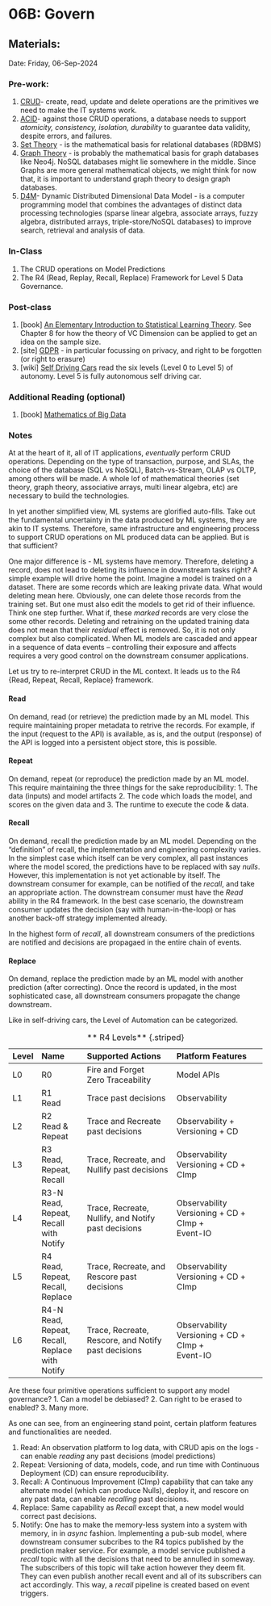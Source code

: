 # 06B: Govern {.unnumbered}

## Materials:
Date: Friday, 06-Sep-2024

### Pre-work:
1. [CRUD](https://en.wikipedia.org/wiki/Create,_read,_update_and_delete)- create, read, update and delete operations are the primitives we need to make the IT systems work. 
2. [ACID](https://en.wikipedia.org/wiki/ACID)- against those CRUD operations, a database needs to support _atomicity, consistency, isolation, durability_  to guarantee data validity, despite errors, and failures.
3. [Set Theory](https://en.wikipedia.org/wiki/Set_theory) - is the mathematical basis for relational databases (RDBMS)
4. [Graph Theory](https://en.wikipedia.org/wiki/Graph_theory) - is probably the mathematical basis for graph databases like Neo4j. NoSQL databases might lie somewhere in the middle. Since Graphs are more general mathematical objects, we might think for now that, it is important to understand graph theory to design graph databases.
5. [D4M](https://d4m.mit.edu/d4m-dynamic-distributed-dimensional-data-model#:~:text=D4M%20is%20a%20breakthrough%20in,database%20and%20computation%20system%20that)- Dynamic Distributed Dimensional Data Model - is a computer programming model that combines the advantages of distinct data processing technologies (sparse linear algebra, associate arrays, fuzzy algebra, distributed arrays, triple-store/NoSQL databases) to improve search, retrieval and analysis of data.

### In-Class
1. The CRUD operations on Model Predictions
2. The R4 (Read, Replay, Recall, Replace) Framework for Level 5 Data Governance.

### Post-class
1. \[book\] [An Elementary Introduction to Statistical Learning Theory](https://onlinelibrary.wiley.com/doi/book/10.1002/9781118023471). See Chapter 8 for how the theory of VC Dimension can be applied to get an idea on the sample size.
2. \[site\] [GDPR](https://gdpr-info.eu) - in particular focussing on privacy, and right to be forgotten (or right to erasure)
3. \[wiki\] [Self Driving Cars](https://en.wikipedia.org/wiki/Self-driving_car) read the six levels (Level 0 to Level 5) of autonomy. Level 5 is fully autonomous self driving car.


### Additional Reading (optional)
1. \[book\] [Mathematics of Big Data](https://mitpress.mit.edu/9780262038393/mathematics-of-big-data/)


### Notes
At at the heart of it, all of IT applications, _eventually_ perform CRUD operations. Depending on the type of transaction, purpose, and SLAs, the choice of the database (SQL vs NoSQL), Batch-vs-Stream, OLAP vs OLTP, among others will be made. A whole lof of mathematical theories (set theory, graph theory, associative arrays, multi linear algebra, etc) are necessary to build the technologies. 

In yet another simplified view, ML systems are glorified auto-fills. Take out the fundamental uncertainty in the data produced by ML systems, they are akin to IT systems. Therefore, same infrastructure and engineering process to support CRUD operations on ML produced data can be applied. But is that sufficient?

One major difference is - ML systems have memory. Therefore, deleting a record, does not lead to deleting its influence in downstream tasks right? A simple example will drive home the point. Imagine a model is trained on a dataset. There are some records which are leaking private data. What would deleting mean here. Obviously, one can delete those records from the training set. But one must also edit the models to get rid of their influence. Think one step further. What if, these _marked_ records are very close the some other records. Deleting and retraining on the updated training data does not mean that their _residual_ effect is removed. So, it is not only complex but also complicated. When ML models are cascaded and appear in a sequence of data events -- controlling their exposure and affects requires a very good control on the downstream consumer applications.

Let us try to re-interpret CRUD in the ML context. It leads us to the  R4 \{Read, Repeat, Recall, Replace\} framework.

#### Read
On demand, read (or retrieve) the prediction made by an ML model. This require maintaining proper metadata to retrive the records. For example, if the input (request to the API) is available, as is, and the output (response) of the API is logged into a persistent object store, this is possible.

#### Repeat
On demand, repeat (or reproduce) the prediction made by an ML model. This require maintaining the three things for the sake reproducibility: 1. The data (inputs)  and model artifacts  2. The code which loads the model, and scores on the given data and 3. The runtime to execute the code & data.

#### Recall
On demand, recall the prediction made by an ML model. Depending on the "definition" of recall, the implementation and engineering complexity varies. In the simplest case which itself can be very complex, all past instances where the model scored, the predictions have to be replaced with say _nulls_. However, this implementation is not yet actionable by itself. The downstream consumer for example, can be notified of the _recall_, and take an appropriate action. The downstream consumer must have the _Read_ ability in the R4 framework. In the best case scenario, the downstream consumer updates the decision (say with human-in-the-loop) or has another back-off strategy implemented already.

In the highest form of _recall_, all downstream consumers of the predictions are notified and decisions are propagaed in the entire chain of events.

#### Replace
On demand, replace the prediction made by an ML model with another prediction (after correcting). Once the record is updated, in the most sophisticated case, all downstream consumers propagate the change downstream.


Like in self-driving cars, the Level of Automation can be categorized.

::: {style="font-size: 80%;"}
| Level | Name | Supported Actions | Platform Features
| :- | :--- | :------- | :------- | 
| L0 | R0  | Fire and Forget <br> Zero Traceability | Model APIs |
| L1 | R1 <br> Read  | Trace past decisions | Observability |
| L2 | R2 <br> Read & Repeat | Trace and Recreate past decisions| Observability + <br> Versioning + CD  |
| L3 | R3 <br> Read, Repeat, Recall | Trace, Recreate, and  Nullify past decisions| Observability <br> Versioning + CD + <br> CImp |
| L4 | R3-N  <br> Read, Repeat, Recall with Notify | Trace, Recreate, Nullify, and Notify past decisions| Observability <br> Versioning + CD + <br> CImp + <br> Event-IO |
| L5 | R4 <br> Read, Repeat, Recall, Replace  | Trace, Recreate, and Rescore past decisions| Observability <br> Versioning + CD + <br> CImp  |
| L6 | R4-N <br> Read, Repeat, Recall, Replace with Notify  | Trace, Recreate, Rescore, and Notify past decisions| Observability <br> Versioning + CD + <br> CImp + <br> Event-IO  |
: ** R4 Levels** {.striped}
:::

Are these four primitive operations sufficient to support any model governance? 
1. Can a model be debiased?
2. Can right to be erased to enabled?
3. Many more.

As one can see, from an engineering stand point, certain platform features and functionalities are needed. 

1. Read: An observation platform to log data, with CRUD apis on the logs - can  enable _reading_ any past decisions (model predictions)
2. Repeat: Versioning of data, models, code, and run time with  Continuous Deployment (CD) can ensure reproducibility.
3. Recall: A Continuous Improvement (CImp) capability that can take any alternate model (which can produce Nulls), deploy it, and rescore on any past data, can enable _recalling_ past decisions. 
4. Replace: Same capability as _Recall_ except that, a new model would correct past decisions.
5. Notify: One has to make the memory-less system into a system with memory, in in _async_ fashion. Implementing a pub-sub model, where downstream consumer subcribes to the R4 topics published by the prediction maker service. For example, a model service published a _recall_ topic with all the decisions that need to be annulled in someway. The subscribers of this topic will take action however they deem fit. They can even publish another recall event and all of its subscribers can act accordingly. This way, a _recall_ pipeline is created based on event triggers.

